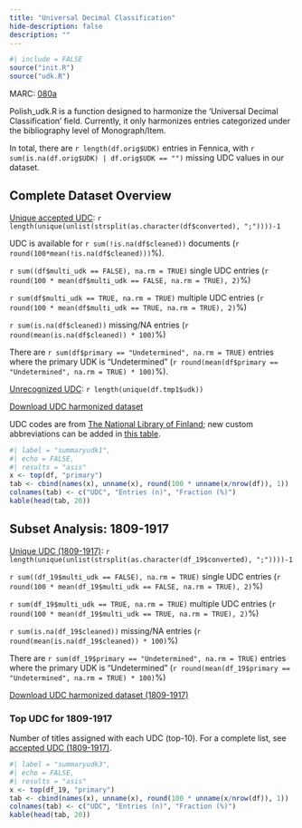 ```yaml
---
title: "Universal Decimal Classification"
hide-description: false
description: ""
---
```


```r
#| include = FALSE
source("init.R")
source("udk.R")
```

MARC: [080a](https://www.loc.gov/marc/bibliographic/bd080.html)

Polish_udk.R is a function designed to harmonize the 'Universal Decimal Classification' field. Currently, it only harmonizes entries categorized under the bibliography level of Monograph/Item.

In total, there are `r length(df.orig$UDK)` entries in Fennica, with `r sum(is.na(df.orig$UDK) | df.orig$UDK == "")` missing UDC values in our dataset.

## Complete Dataset Overview

[Unique accepted UDC](dataTable/data_table.html?path=https://a3s.fi/swift/v1/AUTH_3c0ccb602fa24298a6fe3ae224ca022f/fennica-container/output.tables/UDK_accepted.csv): `r length(unique(unlist(strsplit(as.character(df$converted), ";"))))-1`

UDC is available for `r sum(!is.na(df$cleaned))` documents (`r round(100*mean(!is.na(df$cleaned)))`%).

`r sum((df$multi_udk == FALSE), na.rm = TRUE)` single UDC entries (`r round(100 * mean(df$multi_udk == FALSE, na.rm = TRUE), 2)`%)

`r sum(df$multi_udk == TRUE, na.rm = TRUE)` multiple UDC entries (`r round(100 * mean(df$multi_udk == TRUE, na.rm = TRUE), 2)`%)

`r sum(is.na(df$cleaned))` missing/NA entries (`r round(mean(is.na(df$cleaned)) * 100)`%)

There are `r sum(df$primary == "Undetermined", na.rm = TRUE)` entries where the primary UDK is "Undetermined" (`r round(mean(df$primary == "Undetermined", na.rm = TRUE) * 100)`%).

[Unrecognized UDC](dataTable/data_table.html?path=https://a3s.fi/swift/v1/AUTH_3c0ccb602fa24298a6fe3ae224ca022f/fennica-container/output.tables/UDK_discarded.csv): `r length(unique(df.tmp1$udk))`

[Download UDC harmonized dataset](https://a3s.fi/swift/v1/AUTH_3c0ccb602fa24298a6fe3ae224ca022f/fennica-container/output.tables/UDK.csv)

UDC codes are from [The National Library of Finland](https://www.kiwi.fi/display/Kansallisbibliografiapalvelut/Monografia-aineiston+UDK-luokituskaavio); new custom abbreviations can be added in [this table](dataTable/data_table.html?path=https://a3s.fi/swift/v1/AUTH_3c0ccb602fa24298a6fe3ae224ca022f/fennica-container/output.tables/udk_monografia.csv).

```r
#| label = "summaryudk1",
#| echo = FALSE,
#| results = "asis"
x <- top(df, "primary")
tab <- cbind(names(x), unname(x), round(100 * unname(x/nrow(df)), 1))
colnames(tab) <- c("UDC", "Entries (n)", "Fraction (%)")
kable(head(tab, 20))
```

## Subset Analysis: 1809-1917

[Unique UDC (1809-1917)](dataTable/data_table.html?path=https://a3s.fi/swift/v1/AUTH_3c0ccb602fa24298a6fe3ae224ca022f/fennica-container/output.tables/UDK_accepted_19.csv): `r length(unique(unlist(strsplit(as.character(df_19$converted), ";"))))-1`

`r sum((df_19$multi_udk == FALSE), na.rm = TRUE)` single UDC entries (`r round(100 * mean(df_19$multi_udk == FALSE, na.rm = TRUE), 2)`%)

`r sum(df_19$multi_udk == TRUE, na.rm = TRUE)` multiple UDC entries (`r round(100 * mean(df_19$multi_udk == TRUE, na.rm = TRUE), 2)`%)

`r sum(is.na(df_19$cleaned))` missing/NA entries (`r round(mean(is.na(df_19$cleaned)) * 100)`%)

There are `r sum(df_19$primary == "Undetermined", na.rm = TRUE)` entries where the primary UDK is "Undetermined" (`r round(mean(df_19$primary == "Undetermined", na.rm = TRUE) * 100)`%)

[Download UDC harmonized dataset (1809-1917)](https://a3s.fi/swift/v1/AUTH_3c0ccb602fa24298a6fe3ae224ca022f/fennica-container/output.tables/UDK_19.csv)

### Top UDC for 1809-1917

Number of titles assigned with each UDC (top-10). For a complete list, see [accepted UDC (1809-1917)](dataTable/data_table.html?path=https://a3s.fi/swift/v1/AUTH_3c0ccb602fa24298a6fe3ae224ca022f/fennica-container/output.tables/UDK_accepted_19.csv).

```r
#| label = "summaryudk3",
#| echo = FALSE,
#| results = "asis"
x <- top(df_19, "primary")
tab <- cbind(names(x), unname(x), round(100 * unname(x/nrow(df)), 1))
colnames(tab) <- c("UDC", "Entries (n)", "Fraction (%)")
kable(head(tab, 20))
```
